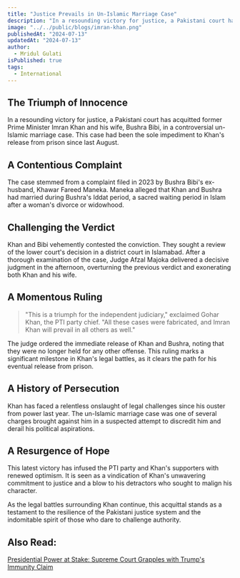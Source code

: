 ```yaml
---
title: "Justice Prevails in Un-Islamic Marriage Case"
description: "In a resounding victory for justice, a Pakistani court has acquitted former Prime Minister Imran Khan and his wife, Bushra Bibi, in a controversial un-Islamic marriage case. This case had been the sole impediment to Khan's release from prison since last August."
image: "../../public/blogs/imran-khan.png"
publishedAt: "2024-07-13"
updatedAt: "2024-07-13"
author: 
  - Mridul Gulati
isPublished: true
tags: 
  - International
---
```


## The Triumph of Innocence

In a resounding victory for justice, a Pakistani court has acquitted former Prime Minister Imran Khan and his wife, Bushra Bibi, in a controversial un-Islamic marriage case. This case had been the sole impediment to Khan's release from prison since last August.

## A Contentious Complaint

The case stemmed from a complaint filed in 2023 by Bushra Bibi's ex-husband, Khawar Fareed Maneka. Maneka alleged that Khan and Bushra had married during Bushra's Iddat period, a sacred waiting period in Islam after a woman's divorce or widowhood.

## Challenging the Verdict

Khan and Bibi vehemently contested the conviction. They sought a review of the lower court's decision in a district court in Islamabad. After a thorough examination of the case, Judge Afzal Majoka delivered a decisive judgment in the afternoon, overturning the previous verdict and exonerating both Khan and his wife.

## A Momentous Ruling

> "This is a triumph for the independent judiciary," exclaimed Gohar Khan, the PTI party chief. "All these cases were fabricated, and Imran Khan will prevail in all others as well."

The judge ordered the immediate release of Khan and Bushra, noting that they were no longer held for any other offense. This ruling marks a significant milestone in Khan's legal battles, as it clears the path for his eventual release from prison.

## A History of Persecution

Khan has faced a relentless onslaught of legal challenges since his ouster from power last year. The un-Islamic marriage case was one of several charges brought against him in a suspected attempt to discredit him and derail his political aspirations.

## A Resurgence of Hope

This latest victory has infused the PTI party and Khan's supporters with renewed optimism. It is seen as a vindication of Khan's unwavering commitment to justice and a blow to his detractors who sought to malign his character.

As the legal battles surrounding Khan continue, this acquittal stands as a testament to the resilience of the Pakistani justice system and the indomitable spirit of those who dare to challenge authority.

## Also Read: 

[Presidential Power at Stake: Supreme Court Grapples with Trump's Immunity Claim](https://onlinekhabri.com/blog/presidential-power-at-stake-trumps-immunity-grappled)